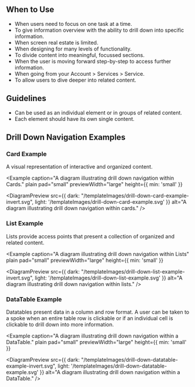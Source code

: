 
## When to Use
- When users need to focus on one task at a time.
- To give information overview with the ability to drill down into specific information.
- When screen real estate is limited.
- When designing for many levels of functionality.
- To divide content into meaningful, focussed sections.
- When the user is moving forward step-by-step to access further information.
- When going from your Account > Services > Service.
- To allow users to dive deeper into related content.

## Guidelines
- Can be used as an individual element or in groups of related content.
- Each element should have its own single content.

## Drill Down Navigation Examples

### Card Example
A visual representation of interactive and organized content.

<Example 
  caption="A diagram illustrating drill down navigation within Cards." 
  plain 
  pad="small" 
  previewWidth="large" 
  height={{ min: 'small' }}
>
  <DiagramPreview 
    src={{
      dark: "/templateImages/drill-down-card-example-invert.svg", 
      light: '/templateImages/drill-down-card-example.svg'
    }} 
    alt="A diagram illustrating drill down navigation within cards." 
  />
</Example>

<Example plain>
  <DrillDownCardExample />
</Example>

### List Example
Lists provide access points that present a collection of organized and related content.

<Example 
  caption="A diagram illustrating drill down navigation within Lists" 
  plain 
  pad="small" 
  previewWidth="large" 
  height={{ min: 'small' }}
>
  <DiagramPreview 
    src={{
      dark: "/templateImages/drill-down-list-example-invert.svg", 
      light: '/templateImages/drill-down-list-example.svg'
    }} 
    alt="A diagram illustrating drill down navigation within lists." />
</Example>

<Example plain>
  <DrillDownListExample />
</Example>

### DataTable Example
Datatables present data in a column and row format. A user can be taken to a spoke when an entire table row is clickable or if an individual cell is clickable to drill down into more information.

<Example 
  caption="A diagram illustrating drill down navigation within a DataTable." 
  plain 
  pad="small" 
  previewWidth="large" 
  height={{ min: 'small' }}
>
  <DiagramPreview 
    src={{
      dark: "/templateImages/drill-down-datatable-example-invert.svg",
      light: '/templateImages/drill-down-datatable-example.svg'
      }} 
      alt="A diagram illustrating drill down navigation within a DataTable." />
</Example>

<Example plain>
  <DrillDownDataTableExample />
</Example>